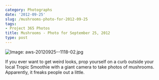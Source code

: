```yaml
---
category: Photographs
date: '2012-09-25'
slug: /mushrooms-photo-for-2012-09-25
tags:
- Project 365 Photos
title: Mushrooms - Photo for September 25, 2012
type: post
---
```



![Image: aws-20120925--1118-02.jpg](/aws-20120925--1118-02.jpg)

If you ever want to get weird looks, prop yourself on a curb outside your local Tropic Smoothie with a giant camera to take photos of mushrooms. Apparently, it freaks people out a little.